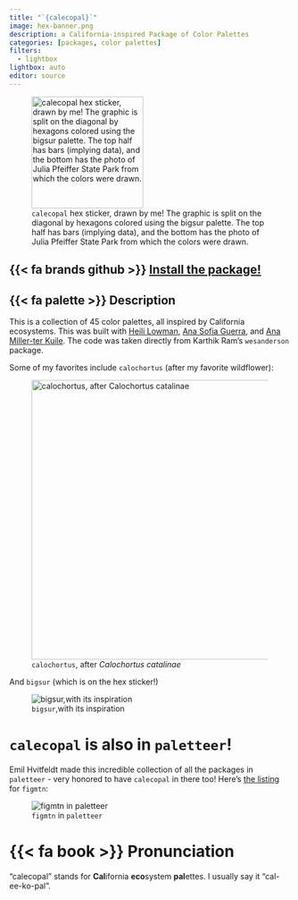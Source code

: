 ```yaml
---
title: "`{calecopal}`"
image: hex-banner.png
description: a California-inspired Package of Color Palettes
categories: [packages, color palettes]
filters: 
  - lightbox
lightbox: auto
editor: source
---
```


![`calecopal` hex sticker, drawn by me! The graphic is split on the diagonal by hexagons colored using the bigsur palette. The top half has bars (implying data), and the bottom has the photo of Julia Pfeiffer State Park from which the colors were drawn.](hex-sticker.png){fig-alt="Hexagonal sticker with calecopal in black text at the top. The graphic is split on the diagonal by hexagons colored using the bigsur palette. The top half has bars (implying data), and the bottom has the photo of Julia Pfeiffer State Park from which the colors were drawn." width=200 .nolightbox}

## {{< fa brands github >}} [Install the package!](https://github.com/an-bui/calecopal)

## {{< fa palette >}} Description

This is a collection of 45 color palettes, all inspired by California ecosystems. This was built with [Heili Lowman](https://www.heililowman.com/), [Ana Sofia Guerra](https://www.anasofiaguerra.com/), and [Ana Miller-ter Kuile](https://anamtk.weebly.com/). The code was taken directly from Karthik Ram's `wesanderson` package.

Some of my favorites include `calochortus` (after my favorite wildflower):

![`calochortus`, after _Calochortus catalinae_](https://raw.githubusercontent.com/an-bui/calecopal/master/figures/calochortus_pic.png){description="An example of the `calochortus` palette in `calecopal`, which has 5 pink-brown colors, above the flower that inspired the palette, _Calochortus catalinae_, which has a dark brown fuzzy center with green triangles coming out of the middle, all surrounded by big white petals." fig-alt="An example of the `calochortus` palette in `calecopal`, which has 5 pink-brown colors, above the flower that inspired the palette, _Calochortus catalinae_, which has a dark brown fuzzy center with green triangles coming out of the middle, all surrounded by big white petals." width=500}

And `bigsur` (which is on the hex sticker!)

![`bigsur`,with its inspiration](https://raw.githubusercontent.com/an-bui/calecopal/master/figures/bigsur_pal.png){description="An example of the `bigsur` palette in `calecopal` on the right, with the photo looking out from Julia Pfeiffer State Park during sunset that inspired the palette." fig-alt="An example of the `bigsur` palette in `calecopal` on the right, with the photo looking out from Julia Pfeiffer State Park during sunset that inspired the palette."}

# `calecopal` is also in `paletteer`!

Emil Hvitfeldt made this incredible collection of all the packages in `paletteer` - very honored to have `calecopal` in there too! Here's [the listing](https://emilhvitfeldt.github.io/r-color-palettes/discrete.html#category=Package%20-%20calecopal&listing-listing-page=1) for `figmtn`:  

![`figmtn` in `paletteer`](/data-science/calecopal/calecopal_paletteer.png){description="A screenshot of Emil Hvitfeldt's r-color-palettes app with the listing for the `figmtn` palette in `calecopal`. The top includes code to use the palette in `paletteer`, and 6 different example figures using the palette."}

# {{< fa book >}} Pronunciation

"calecopal" stands for **Cal**ifornia **eco**system **pal**ettes. I usually say it "cal-ee-ko-pal".
